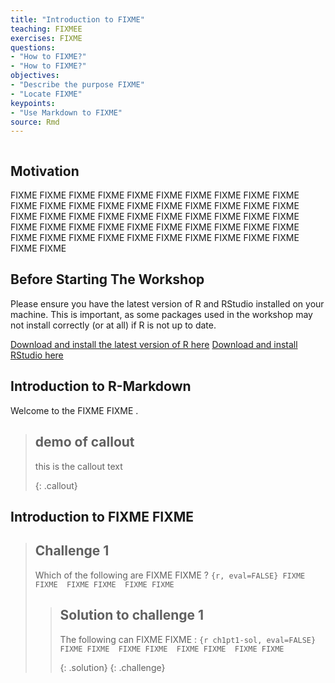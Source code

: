 ```yaml
---
title: "Introduction to FIXME"
teaching: FIXMEE
exercises: FIXME
questions:
- "How to FIXME?"
- "How to FIXME?"
objectives:
- "Describe the purpose FIXME"
- "Locate FIXME"
keypoints:
- "Use Markdown to FIXME"
source: Rmd
---
```


```r

```


## Motivation

FIXME FIXME FIXME FIXME FIXME FIXME FIXME FIXME FIXME FIXME FIXME FIXME FIXME FIXME FIXME FIXME FIXME FIXME FIXME FIXME FIXME FIXME FIXME FIXME FIXME FIXME FIXME FIXME FIXME FIXME FIXME FIXME FIXME FIXME FIXME FIXME FIXME FIXME FIXME FIXME FIXME FIXME FIXME FIXME FIXME FIXME FIXME FIXME FIXME FIXME FIXME FIXME 

## Before Starting The Workshop

Please ensure you have the latest version of R and RStudio installed on your machine. This is important, as some packages used in the workshop may not install correctly (or at all) if R is not up to date.

[Download and install the latest version of R here](https://www.r-project.org/)
[Download and install RStudio here](https://www.rstudio.com/)

## Introduction to R-Markdown

Welcome to the FIXME FIXME .




> ## demo of callout
>
> this is the callout text 
> 
{: .callout}

## Introduction to FIXME FIXME 


> ## Challenge 1
>
> Which of the following are FIXME FIXME ?
> ```{r, eval=FALSE}
> FIXME FIXME 
> FIXME FIXME 
> FIXME FIXME 
> ```
>
> > ## Solution to challenge 1
> >
> > The following can FIXME FIXME :
> > ```{r ch1pt1-sol, eval=FALSE}
> > FIXME FIXME 
> > FIXME FIXME 
> > FIXME FIXME 
> > FIXME FIXME 
> > ```
> >
> {: .solution}
{: .challenge}

